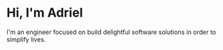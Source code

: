 # Hi, I'm Adriel

I'm an engineer focused on build delightful software solutions in order to simplify lives.